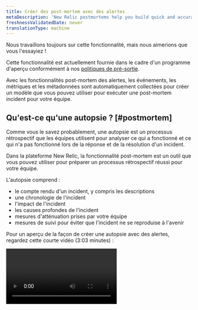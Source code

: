 ```yaml
---
title: Créer des post-mortem avec des alertes
metaDescription: 'New Relic postmortems help you build quick and accurate postmortems by collecting events, metrics, and metadata automatically.'
freshnessValidatedDate: never
translationType: machine
---
```


<Callout title="Aperçu">
  Nous travaillons toujours sur cette fonctionnalité, mais nous aimerions que vous l&apos;essayiez !

  Cette fonctionnalité est actuellement fournie dans le cadre d&apos;un programme d&apos;aperçu conformément à nos [politiques de pré-sortie](/docs/licenses/license-information/referenced-policies/new-relic-pre-release-policy).
</Callout>

Avec les fonctionnalités post-mortem des alertes, les événements, les métriques et les métadonnées sont automatiquement collectées pour créer un modèle que vous pouvez utiliser pour exécuter une post-mortem incident pour votre équipe.

## Qu&apos;est-ce qu&apos;une autopsie ? [#postmortem]

Comme vous le savez probablement, une autopsie est un processus rétrospectif que les équipes utilisent pour analyser ce qui a fonctionné et ce qui n&apos;a pas fonctionné lors de la réponse et de la résolution d&apos;un incident.

Dans la plateforme New Relic, la fonctionnalité post-mortem est un outil que vous pouvez utiliser pour préparer un processus rétrospectif réussi pour votre équipe.

L&apos;autopsie comprend :

* le compte rendu d&apos;un incident, y compris les descriptions
* une chronologie de l&apos;incident
* l&apos;impact de l&apos;incident
* les causes profondes de l&apos;incident
* mesures d&apos;atténuation prises par votre équipe
* mesures de suivi pour éviter que l&apos;incident ne se reproduise à l&apos;avenir

Pour un aperçu de la façon de créer une autopsie avec des alertes, regardez cette courte vidéo (3:03 minutes) :

<Video type="wistia" id="b0jcdks8eb" />

## Pourquoi utiliser notre outil post-mortem ? [#why-postmortem]

Les alertes post-mortem collectent automatiquement les données liées à un incident, libérant ainsi votre équipe pour se concentrer sur l&apos;analyse et les éléments d&apos;action pour améliorer les réponses aux incidents futurs.

Prêt à commencer ? Assurez-vous d&apos;avoir un [compte New Relic](https://newrelic.com/signup). C&apos;est gratuit, pour toujours !

## Créer une autopsie [#create-postmortem]

Lorsqu&apos;un problème est fermé, vous pouvez créer une autopsie.

Pour trouver vos problèmes, accédez à <DNT>**[one.newrelic.com &gt; All capabilities](https://one.newrelic.com/all-capabilities) &gt; Alerts &gt; Analyze**</DNT> et cliquez sur <DNT>**Issues &amp; activity**</DNT>.

Les problèmes sont des groupes d’incidents liés au même problème sous-jacent. Lorsqu&apos;un nouvel incident est créé, les renseignements incident peuvent ouvrir un nouveau problème et évaluer d&apos;autres problèmes ouverts pour une éventuelle corrélation.

Suivez ces étapes pour créer une autopsie.

### Étape 1 : Accéder à la page d&apos;autopsie [#postmortem-page]

À partir du flux de problèmes, sélectionnez un problème ouvert pour votre autopsie.

Pour voir vos problèmes fermés, dans le champ de recherche, cliquez sur le bouton de filtre, puis sélectionnez l&apos;état du problème <DNT>**Closed**</DNT> .

Sur la page de détails du problème, cliquez sur <DNT>**Close**</DNT>, puis sur <DNT>**Create postmortem**</DNT>.

### Étape 2 : Réviser, modifier et commenter la chronologie [#edit-event-timeline]

Une autopsie collecte les événements et les données tout au long de la durée de vie d&apos;un problème et crée automatiquement une chronologie des événements.

<img title="The postmortem timeline" alt="A screenshot of the postmortem timeline showing how events are grouped by time and date." src="/images/accounts_screenshot-full_postmortem-1.webp" />

<figcaption>
  Un événement spécifique peut être réduit ou développé pour vous permettre de vous concentrer plus facilement sur ce qui est important pour vous.
</figcaption>

Chaque type d’événement est étiqueté avec une couleur différente pour aider à les distinguer. Les balises d&apos;aide fournissent un contexte supplémentaire utile.

Les types d&apos;événements incluent l&apos;anomalie, l&apos;incident, la déploiement et l&apos;activité utilisateur.

Chaque événement d’un numéro est encadré dans une fiche événement. Vous pouvez consulter la chronologie de l&apos;événement, supprimer une fiche d&apos;événement ou ajouter un événement utilisateur.

### Étape 3 : (Facultatif) Ajouter un événement utilisateur [#add-user-event]

<Callout variant="tip">
  Pour ajouter une note en tant qu&apos;événement utilisateur sur la chronologie, déplacez votre souris sous n&apos;importe quelle carte, vous verrez une option « Insérer une carte ».
</Callout>

Cliquez sur « Insérer une carte », saisissez les contextes et enregistrez.

<img title="postmortem-2.png" alt="Screenshot of New Relic Postmortem Timeline Insert User Card" src="/images/accounts_screenshot-crop_postmortem-2.webp" />

### Étape 4 : (Facultatif) Commenter un événement [#comment-event]

Pour tout événement sur la chronologie, vous pouvez ajouter des commentaires.

<img title="Postmortem comments" alt="A screenshot of the postmortem comments field." src="/images/accounts_screenshot-crop_postmortem-4.webp" />

<figcaption>
  Utilisez les commentaires pour collaborer avec votre collègue ou vous rappeler un contexte utile plus tard.
</figcaption>

### Étape 5 : Examiner les métadonnées d’un événement [#review-metadata]

Les métadonnées post-mortem incluent les enjeux et les entités associés. Ceux-ci sont automatiquement ajoutés à l&apos;autopsie. Vous pouvez supprimer toute entité associée qui ne vous concerne pas.

La période de l’incident est également incluse sous forme de métadonnées.

<img title="Postmortem metadata" alt="A screenshot of the postmortem page showing associated issues and entities, as well as the time frame." src="/images/accounts_screenshot-crop_postmortem-5.webp" />

En haut de la page d’autopsie, sélectionnez le niveau de gravité de l’incident. La gravité est indiquée sur la page de la liste d&apos;autopsie.

Vous pouvez ajuster l&apos;heure de début et de fin pour refléter la période réelle de l&apos;incident, si elle est différente de celle capturée automatiquement.

### Étape 6 : Remplissez les sections contextuelles [#context-sections]

<img title="Postmortem context fields" alt="A screenshot of the postmortem reporting free text fields" src="/images/accounts_screenshot-crop_postmortem-6.webp" />

Pour une autopsie, les sections titre et résumé <DNT>**What happened**</DNT> sont des champs obligatoires.

Les sections métadonnées et la chronologie des événements vous donnent un contexte essentiel sur les entités affectées, quand et comment.

En option, vous pouvez remplir les sections <DNT>**Root cause**</DNT> et <DNT>**Recovery actions**</DNT> pour créer un enregistrement rétrospectif plus détaillé.

## Consultez vos autopsies [#view-postmortems]

Une fois que vous avez créé un ou plusieurs post-mortems, vous pouvez y revenir plus tard. Suivez ces étapes pour obtenir une liste de vos autopsies.

1. Allez à <DNT>**[one.newrelic.com &gt; All capabilities](https://one.newrelic.com/all-capabilities) &gt; Alerts &gt; Analyze**</DNT> et cliquez sur <DNT>**Issues &amp; activity**</DNT>.

2. Cliquez sur l’onglet <DNT>**Postmortems**</DNT> .

   <img title="Postmortem list page" alt="A screenshot of the postmortem list page" src="/images/accounts_screenshot-full_postmortem-edit.webp" />

3. Sélectionnez une autopsie individuelle pour consulter le dossier autopsie détaillé.

Si vous décidez que vous n’avez plus besoin d’une autopsie, sur le rapport d’autopsie détaillé, cliquez sur <DNT>**Delete postmortem**</DNT>.